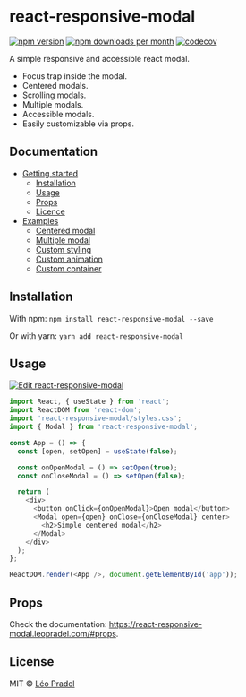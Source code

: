 # react-responsive-modal

[![npm version](https://img.shields.io/npm/v/react-responsive-modal.svg)](https://www.npmjs.com/package/react-responsive-modal)
[![npm downloads per month](https://img.shields.io/npm/dm/react-responsive-modal.svg)](https://www.npmjs.com/package/react-responsive-modal)
[![codecov](https://img.shields.io/codecov/c/github/pradel/react-responsive-modal/master.svg)](https://codecov.io/gh/pradel/react-responsive-modal)

A simple responsive and accessible react modal.

- Focus trap inside the modal.
- Centered modals.
- Scrolling modals.
- Multiple modals.
- Accessible modals.
- Easily customizable via props.

## Documentation

- [Getting started](https://react-responsive-modal.leopradel.com/)
  - [Installation](https://react-responsive-modal.leopradel.com/#installation)
  - [Usage](https://react-responsive-modal.leopradel.com/#usage)
  - [Props](https://react-responsive-modal.leopradel.com/#props)
  - [Licence](https://react-responsive-modal.leopradel.com/#license)
- [Examples](https://react-responsive-modal.leopradel.com/examples)
  - [Centered modal](https://react-responsive-modal.leopradel.com/examples#centered-modal)
  - [Multiple modal](https://react-responsive-modal.leopradel.com/examples#multiple-modal)
  - [Custom styling](https://react-responsive-modal.leopradel.com/examples#custom-styling)
  - [Custom animation](https://react-responsive-modal.leopradel.com/examples#custom-animation)
  - [Custom container](https://react-responsive-modal.leopradel.com/examples#custom-container)

## Installation

With npm: `npm install react-responsive-modal --save`

Or with yarn: `yarn add react-responsive-modal`

## Usage

[![Edit react-responsive-modal](https://codesandbox.io/static/img/play-codesandbox.svg)](https://codesandbox.io/s/9jxp669j2o)

```javascript
import React, { useState } from 'react';
import ReactDOM from 'react-dom';
import 'react-responsive-modal/styles.css';
import { Modal } from 'react-responsive-modal';

const App = () => {
  const [open, setOpen] = useState(false);

  const onOpenModal = () => setOpen(true);
  const onCloseModal = () => setOpen(false);

  return (
    <div>
      <button onClick={onOpenModal}>Open modal</button>
      <Modal open={open} onClose={onCloseModal} center>
        <h2>Simple centered modal</h2>
      </Modal>
    </div>
  );
};

ReactDOM.render(<App />, document.getElementById('app'));
```

## Props

Check the documentation: https://react-responsive-modal.leopradel.com/#props.

## License

MIT © [Léo Pradel](https://www.leopradel.com/)
